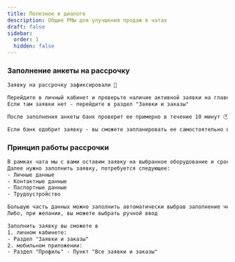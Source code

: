 ```yaml
---
title: Полезное в диалоге
description: Общие РМы для улучшения продаж в чатах
draft: false
sidebar:
  order: 1
  hidden: false
---
```


### Заполнение анкеты на рассрочку

```txt
Заявку на рассрочку зафиксировали 🤝

Перейдите в личный кабинет и проверьте наличие активной заявки на главной странице
Если там заявки нет - перейдите в раздел "Заявки и заказы"

После заполнения анкеты банк проверит ее примерно в течение 10 минут 🕐

Если банк одобрит заявку - вы сможете запланировать ее самостоятельно в личном кабинете, либо написать нам 🙏
```

### Принцип работы рассрочки

```txt
В рамках чата мы с вами оставим заявку на выбранное оборудование и срок рассрочки
Далее нужно заполнить заявку, потребуется следующее:
- Личные данные
- Контактные данные
- Паспортные данные
- Трудоустройство

Большую часть данных можно заполнить автоматически выбрав заполнение через Госуслуги
Либо, при желании, вы можете выбрать ручной ввод

Заполнить заявку вы сможете в
1. личном кабинете:
- Раздел "Заявки и заказы"
2. мобильном приложении:
- Раздел "Профиль" - Пункт "Все заявки и заказы"
```
